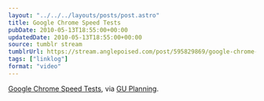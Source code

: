 ```yaml
---
layout: "../../../layouts/posts/post.astro"
title: Google Chrome Speed Tests
pubDate: 2010-05-13T18:55:00+00:00
updatedDate: 2010-05-13T18:55:00+00:00
source: tumblr stream
tumblrUrl: https://stream.anglepoised.com/post/595829869/google-chrome-speed-tests-via-gu-planning
tags: ["linklog"]
format: "video"
---
```



<YouTube id="https://www.youtube.com/watch?v=nCgQDjiotG0" />

[Google Chrome Speed Tests][1], via [GU Planning][2].

[1]: https://www.youtube.com/watch?v=nCgQDjiotG0
[2]: http://guplanning.posterous.com/google-chrome-speed-tests-96
